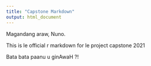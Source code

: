 ---
title: "Capstone Markdown"
output: html_document
---
Magandang araw, Nuno.

This is le official r markdown for le project capstone 2021

Bata bata paanu u ginAwaH ?!


